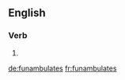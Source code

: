 ==English==

===Verb===
{{head|en|verb form}}

# {{en-third-person singular of|funambulate}}

[[de:funambulates]]
[[fr:funambulates]]
